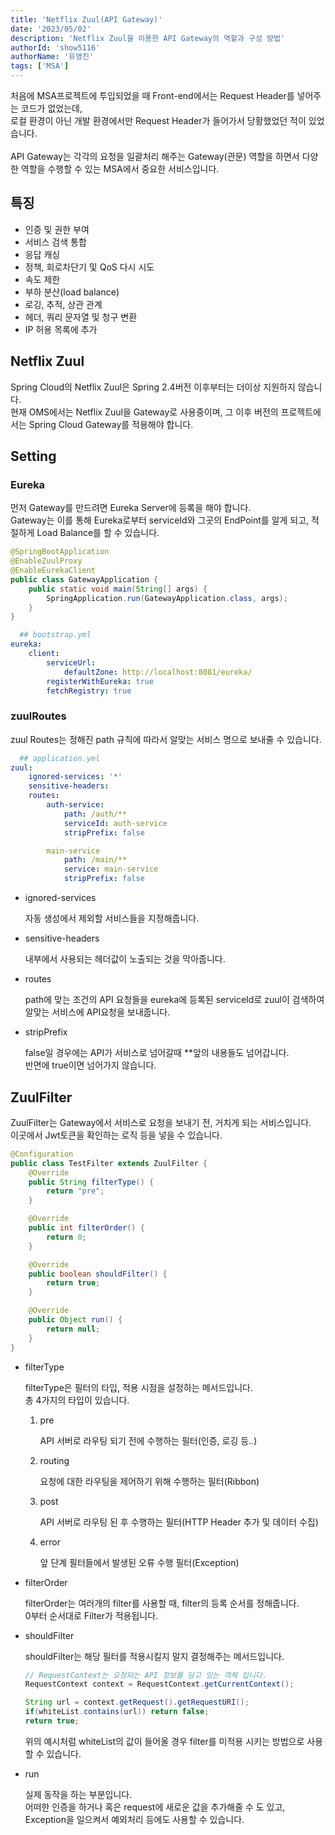 ```yaml
---
title: 'Netflix Zuul(API Gateway)'
date: '2023/05/02'
description: 'Netflix Zuul을 이용한 API Gateway의 역할과 구성 방법'
authorId: 'show5116'
authorName: '유영진'
tags: ['MSA']
---
```


처음에 MSA프로젝트에 투입되었을 때 Front-end에서는 Request Header를 넣어주는 코드가 없었는데,<br/>
로컬 환경이 아닌 개발 환경에서만 Request Header가 들어가서 당황했었던 적이 있었습니다.<br/><br/>
API Gateway는 각각의 요청을 일괄처리 해주는 Gateway(관문) 역할을 하면서 다양한 역할을 수행할 수 있는 MSA에서 중요한 서비스입니다.<br/>

## 특징

-	인증 및 권한 부여
-	서비스 검색 통합
-	응답 캐싱
-	정책, 회로차단기 및 QoS 다시 시도
-	속도 제한
-	부하 분산(load balance)
-	로깅, 추적, 상관 관계
-	헤더, 쿼리 문자열 및 청구 변환
-	IP 허용 목록에 추가

## Netflix Zuul

Spring Cloud의 Netflix Zuul은 Spring 2.4버전 이후부터는 더이상 지원하지 않습니다.<br/>
현재 OMS에서는 Netflix Zuul을 Gateway로 사용중이며, 그 이후 버전의 프로젝트에서는 Spring Cloud Gateway를 적용해야 합니다.

## Setting

### Eureka

먼저 Gateway를 만드려면 Eureka Server에 등록을 해야 합니다.<br/>
Gateway는 이를 통해 Eureka로부터 serviceId와 그곳의 EndPoint를 알게 되고,
적절하게 Load Balance를 할 수 있습니다.

```java
@SpringBootApplication
@EnableZuulProxy
@EnableEurekaClient
public class GatewayApplication {
	public static void main(String[] args) {
		SpringApplication.run(GatewayApplication.class, args);
	}
}
```

```yml
  ## bootstrap.yml
eureka:
	client:
		serviceUrl:
			defaultZone: http://localhost:8081/eureka/
		registerWithEureka: true
		fetchRegistry: true
```

### zuulRoutes

zuul Routes는 정해진 path 규칙에 따라서 알맞는 서비스 명으로 보내줄 수 있습니다.

```yml
  ## application.yml
zuul:
	ignored-services: '*'
	sensitive-headers:
	routes:
		auth-service:
			path: /auth/**
			serviceId: auth-service
			stripPrefix: false

		main-service
			path: /main/**
			service: main-service
			stripPrefix: false
```

-	ignored-services

	자동 생성에서 제외할 서비스들을 지정해줍니다.

-	sensitive-headers

	내부에서 사용되는 헤더값이 노출되는 것을 막아줍니다.

-	routes

	path에 맞는 조건의 API 요청들을 eureka에 등록된 serviceId로 zuul이 검색하여 알맞는 서비스에 API요청을 보내줍니다.

-   stripPrefix

    false일 경우에는 API가 서비스로 넘어갈때 **앞의 내용들도 넘어갑니다.<br/>
    반면에 true이면 넘어가지 않습니다.

## ZuulFilter

ZuulFilter는 Gateway에서 서비스로 요청을 보내기 전, 거치게 되는 서비스입니다.<br/>
이곳에서 Jwt토큰을 확인하는 로직 등을 넣을 수 있습니다.

```java
@Configuration
public class TestFilter extends ZuulFilter {
	@Override
	public String filterType() {
		return "pre";
	}

	@Override
	public int filterOrder() {
		return 0;
	}

	@Override
	public boolean shouldFilter() {
		return true;
	}

	@Override
	public Object run() {
		return null;
	}
}
```

-	filterType

	filterType은 필터의 타입, 적용 시점을 설정하는 메서드입니다.<br/>
	총 4가지의 타입이 있습니다.

	1.	pre

		API 서버로 라우팅 되기 전에 수행하는 필터(인증, 로깅 등..)

	2.	routing

		요청에 대한 라우팅을 제어하기 위해 수행하는 필터(Ribbon)

	3.	post

		API 서버로 라우팅 된 후 수행하는 필터(HTTP Header 추가 및 데이터 수집)

	4.	error

		앞 단계 필터들에서 발생된 오류 수행 필터(Exception)

-	filterOrder

	filterOrder는 여러개의 filter를 사용할 때, filter의 등록 순서를 정해줍니다.<br/>
	0부터 순서대로 Filter가 적용됩니다.

-	shouldFilter

	shouldFilter는 해당 필터를 적용시킬지 말지 결정해주는 메서드입니다.

	```java
	// RequestContext는 요청되는 API 정보를 담고 있는 객체 입니다.
	RequestContext context = RequestContext.getCurrentContext();

	String url = context.getRequest().getRequestURI();
	if(whiteList.contains(url)) return false;
	return true;
	```

	위의 예시처럼 whiteList의 값이 들어올 경우 filter를 미적용 시키는 방법으로 사용할 수 있습니다.

-	run

	실제 동작을 하는 부분입니다.<br/>
	어떠한 인증을 하거나 혹은 request에 새로운 값을 추가해줄 수 도 있고, Exception을 일으켜서 예외처리 등에도 사용할 수 있습니다.
